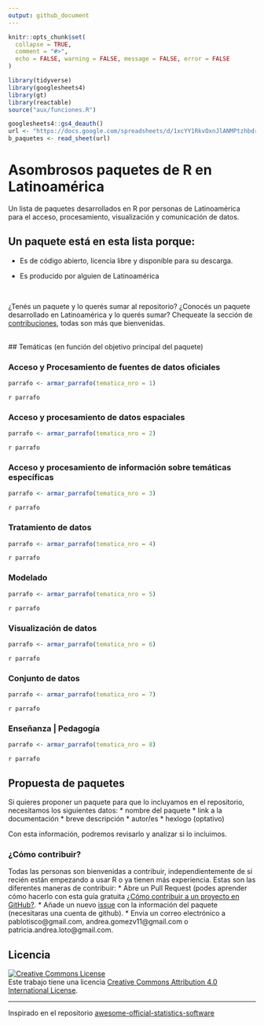 ```yaml
---
output: github_document
---
```


<!-- README.md is generated from README.Rmd. Please edit that file -->

```r
knitr::opts_chunk$set(
  collapse = TRUE,
  comment = "#>",
  echo = FALSE, warning = FALSE, message = FALSE, error = FALSE
)
```

```r
library(tidyverse)
library(googlesheets4)
library(gt)
library(reactable)
source("aux/funciones.R")
```

```r
googlesheets4::gs4_deauth()
url <- "https://docs.google.com/spreadsheets/d/1xcYY1RkvOxnJlANMPtzhbdrpUgtSdF7IoEtNzE6zRKk/edit?usp=sharing"
b_paquetes <- read_sheet(url)
```

# Asombrosos paquetes de R en Latinoamérica

Un lista de paquetes desarrollados en R por personas de Latinoamérica para el acceso, procesamiento, visualización y comunicación de datos.

## Un paquete está en esta lista porque:

- Es de código abierto, licencia libre y disponible para su descarga.

- Es producido por alguien de Latinoamérica

<br>

¿Tenés un paquete y lo querés sumar al repositorio? ¿Conocés un paquete desarrollado en Latinoamérica y lo querés sumar? Chequeate la sección de [contribuciones](#propuesta-de-paquetes), todas son más que bienvenidas. 

<br>
## Temáticas (en función del objetivo principal del paquete)




### Acceso y Procesamiento de fuentes de datos oficiales

```r
parrafo <- armar_parrafo(tematica_nro = 1)
```
`r parrafo`


### Acceso y procesamiento de datos espaciales

```r
parrafo <- armar_parrafo(tematica_nro = 2)
```

`r parrafo`



### Acceso y procesamiento de información sobre temáticas específicas

```r
parrafo <- armar_parrafo(tematica_nro = 3)
```

`r parrafo`



### Tratamiento de datos

```r
parrafo <- armar_parrafo(tematica_nro = 4)
```

`r parrafo`



### Modelado

```r
parrafo <- armar_parrafo(tematica_nro = 5)
```

`r parrafo`


### Visualización de datos

```r
parrafo <- armar_parrafo(tematica_nro = 6)
```

`r parrafo`



### Conjunto de datos

```r
parrafo <- armar_parrafo(tematica_nro = 7)
```

`r parrafo`



### Enseñanza | Pedagogía

```r
parrafo <- armar_parrafo(tematica_nro = 8)
```

`r parrafo`



## Propuesta de paquetes

Si quieres proponer un paquete para que lo incluyamos en el repositorio, necesitamos los siguientes datos:
* nombre del paquete
* link a la documentación
* breve descripción
* autor/es
* hexlogo (optativo)

Con esta información, podremos revisarlo y analizar si lo incluimos.

### ¿Cómo contribuir? 

Todas las personas son bienvenidas a contribuir, independientemente de si recién están empezando a usar R o ya tienen más experiencia. Estas son las diferentes maneras de contribuir:
* Abre un Pull Request (podes aprender cómo hacerlo con esta guía gratuita [¿Cómo contribuir a un proyecto en GitHub?](https://docs.github.com/es/pull-requests/collaborating-with-pull-requests/proposing-changes-to-your-work-with-pull-requests/creating-a-pull-request).
* Añade un nuevo [issue](https://github.com/pablotis/asombrosos-paquetes-r-latinoamerica/issues) con la información del paquete (necesitaras una cuenta de github).
* Envia un correo electrónico a pablotisco@gmail.com, andrea.gomezv11@gmail.com o patricia.andrea.loto@gmail.com.

## Licencia

[![Creative Commons License](https://i.creativecommons.org/l/by/4.0/88x31.png)](http://creativecommons.org/licenses/by/4.0/)  
Este trabajo tiene una licencia [Creative Commons Attribution 4.0 International License](http://creativecommons.org/licenses/by/4.0/).

---
Inspirado en el repositorio [awesome-official-statistics-software](https://github.com/SNStatComp/awesome-official-statistics-software)

